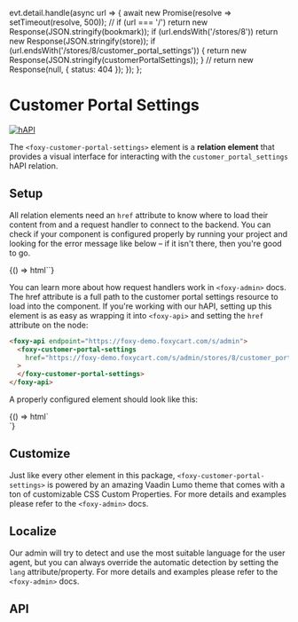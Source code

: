 
  evt.detail.handle(async url => {
    await new Promise(resolve => setTimeout(resolve, 500));
    //
    if (url === '/') return new Response(JSON.stringify(bookmark));
    if (url.endsWith('/stores/8')) return new Response(JSON.stringify(store));
    if (url.endsWith('/stores/8/customer_portal_settings')) {
      return new Response(JSON.stringify(customerPortalSettings));
    }
    //
    return new Response(null, { status: 404 });
  });
};

<Meta title="Relations/CustomerPortalSettings" component="foxy-customer-portal-settings" />

# Customer Portal Settings

[![hAPI](https://img.shields.io/badge/hAPI-customer__portal__settings-green.svg)](https://api.foxycart.com/rels/customer_portal_settings)

The `<foxy-customer-portal-settings>` element is a **relation element** that provides a visual interface for
interacting with the `customer_portal_settings` hAPI relation.

## Setup

All relation elements need an `href` attribute to know where to load their content from and a
request handler to connect to the backend. You can check if your component is configured properly by
running your project and looking for the error message like below – if it isn't there, then you're
good to go.

<Canvas>
  <Story name="Default" height="320px">
    {() => html`<foxy-customer-portal-settings></foxy-customer-portal-settings>`}
  </Story>
</Canvas>

You can learn more about how request handlers work in `<foxy-admin>` docs. The href attribute is a full path to the customer portal settings
resource to load into the component. If you're working with our hAPI, setting up this element is as easy as wrapping it into `<foxy-api>`
and setting the `href` attribute on the node:

```html
<foxy-api endpoint="https://foxy-demo.foxycart.com/s/admin">
  <foxy-customer-portal-settings
    href="https://foxy-demo.foxycart.com/s/admin/stores/8/customer_portal_settings"
  >
  </foxy-customer-portal-settings>
</foxy-api>
```

A properly configured element should look like this:

<Canvas>
  <Story name="Configured" height="320px">
    {() => html`
      <div class="container mx-auto p-2 sm:p-4 md:p-6 lg:p-8">
        <foxy-customer-portal-settings
          href="https://foxy-demo.foxycart.com/s/admin/stores/8/customer_portal_settings"
          @request=${handleRequest}
        >
        </foxy-customer-portal-settings>
      </div>
    `}
  </Story>
</Canvas>

## Customize

Just like every other element in this package, `<foxy-customer-portal-settings>` is powered by an amazing Vaadin Lumo
theme that comes with a ton of customizable CSS Custom Properties. For more details and examples please
refer to the `<foxy-admin>` docs.

## Localize

Our admin will try to detect and use the most suitable language for the user agent, but you can always
override the automatic detection by setting the `lang` attribute/property. For more details and examples please
refer to the `<foxy-admin>` docs.

## API

<Props of="foxy-customer-portal-settings" />
